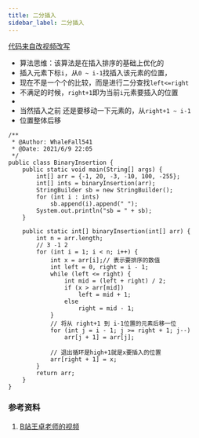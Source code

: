 ```yaml
---
title: 二分插入
sidebar_label: 二分插入
---
```


[代码来自改视频改写](https://www.bilibili.com/video/BV1nJ411V7bd?p=161)

* 算法思维：该算法是在插入排序的基础上优化的
* 插入元素下标`i`，从`0 ~ i-1`找插入该元素的位置，
* 现在不是一个个的比较，而是进行二分查找`left<=right`
* 不满足的时候，`right+1`即为当前`i`元素要插入的位置
* 
* 当然插入之前 还是要移动一下元素的，从`right+1 ~ i-1`
* 位置整体后移

```
/**
 * @Author: WhaleFall541
 * @Date: 2021/6/9 22:05
 */
public class BinaryInsertion {
    public static void main(String[] args) {
        int[] arr = {-1, 20, -3, -10, 100, -255};
        int[] ints = binaryInsertion(arr);
        StringBuilder sb = new StringBuilder();
        for (int i : ints)
            sb.append(i).append(" ");
        System.out.println("sb = " + sb);
    }

    public static int[] binaryInsertion(int[] arr) {
        int n = arr.length;
        // 3 -1 2
        for (int i = 1; i < n; i++) {
            int x = arr[i];// 表示要排序的数值
            int left = 0, right = i - 1;
            while (left <= right) {
                int mid = (left + right) / 2;
                if (x > arr[mid])
                    left = mid + 1;
                else
                    right = mid - 1;
            }
            // 将从 right+1 到 i-1位置的元素后移一位
            for (int j = i - 1; j >= right + 1; j--)
                arr[j + 1] = arr[j];

            // 退出循环是high+1就是x要插入的位置
            arr[right + 1] = x;
        }
        return arr;
    }
}
```

### 参考资料

1. [B站王卓老师的视频](https://www.bilibili.com/video/BV1Eb4y1R7zd?)



<TailProtocal />
